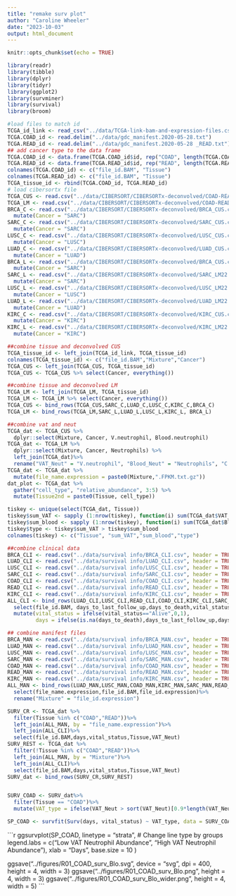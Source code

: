 ```yaml
---
title: "remake surv plot"
author: "Caroline Wheeler"
date: "2023-10-03"
output: html_document
---
```


```r
knitr::opts_chunk$set(echo = TRUE)

library(readr)
library(tibble)
library(dplyr)
library(tidyr)
library(ggplot2)
library(survminer)
library(survival)
library(broom)
```

```r
#load files to match id
TCGA_id_link <- read_csv("../data/TCGA-link-bam-and-expression-files.csv")
TCGA.COAD_id <- read.delim("../data/gdc_manifest.2020-05-28.txt")
TCGA.READ_id <- read.delim("../data/gdc_manifest.2020-05-28 _READ.txt")
## add cancer type to the data frame
TCGA.COAD_id <- data.frame(TCGA.COAD_id$id, rep("COAD", length(TCGA.COAD_id$id)))
TCGA.READ_id <- data.frame(TCGA.READ_id$id, rep("READ", length(TCGA.READ_id$id)))
colnames(TCGA.COAD_id) <- c("file_id.BAM", "Tissue")
colnames(TCGA.READ_id) <- c("file_id.BAM", "Tissue")
TCGA_tissue_id <- rbind(TCGA.COAD_id, TCGA.READ_id)
# load cibersortx file
TCGA_CUS <- read.csv("../data/CIBERSORT/CIBERSORTx-deconvolved/COAD-READ_cus.csv", header = TRUE)
TCGA_LM <- read.csv("../data/CIBERSORT/CIBERSORTx-deconvolved/COAD-READ_lm.csv", header = TRUE)
BRCA_C <- read.csv("../data/CIBERSORT/CIBERSORTx-deconvolved/BRCA_CUS.csv", header = TRUE)%>%
  mutate(Cancer = "SARC")
SARC_C <- read.csv("../data/CIBERSORT/CIBERSORTx-deconvolved/SARC_CUS.csv", header = TRUE)%>%
  mutate(Cancer = "SARC")
LUSC_C <- read.csv("../data/CIBERSORT/CIBERSORTx-deconvolved/LUSC_CUS.csv", header = TRUE)%>%
  mutate(Cancer = "LUSC")
LUAD_C <- read.csv("../data/CIBERSORT/CIBERSORTx-deconvolved/LUAD_CUS.csv", header = TRUE)%>%
  mutate(Cancer = "LUAD")
BRCA_L <- read.csv("../data/CIBERSORT/CIBERSORTx-deconvolved/BRCA_CUS.csv", header = TRUE)%>%
  mutate(Cancer = "SARC")
SARC_L <- read.csv("../data/CIBERSORT/CIBERSORTx-deconvolved/SARC_LM22.csv", header = TRUE)%>%
  mutate(Cancer = "SARC")
LUSC_L <- read.csv("../data/CIBERSORT/CIBERSORTx-deconvolved/LUSC_LM22.csv", header = TRUE)%>%
  mutate(Cancer = "LUSC")
LUAD_L <- read.csv("../data/CIBERSORT/CIBERSORTx-deconvolved/LUAD_LM22.csv", header = TRUE)%>%
  mutate(Cancer = "LUAD")
KIRC_C <- read.csv("../data/CIBERSORT/CIBERSORTx-deconvolved/KIRC_CUS.csv", header = TRUE)%>%
  mutate(Cancer = "KIRC")
KIRC_L <- read.csv("../data/CIBERSORT/CIBERSORTx-deconvolved/KIRC_LM22.csv", header = TRUE)%>%
  mutate(Cancer = "KIRC")

##combine tissue and deconvolved CUS
TCGA_tissue_id <- left_join(TCGA_id_link, TCGA_tissue_id)
colnames(TCGA_tissue_id) <- c("file_id.BAM","Mixture","Cancer")
TCGA_CUS <- left_join(TCGA_CUS, TCGA_tissue_id)
TCGA_CUS <- TCGA_CUS %>% select(Cancer, everything())

##combine tissue and deconvolved LM
TCGA_LM <- left_join(TCGA_LM, TCGA_tissue_id)
TCGA_LM <- TCGA_LM %>% select(Cancer, everything())
TCGA_CUS <- bind_rows(TCGA_CUS,SARC_C,LUAD_C,LUSC_C,KIRC_C,BRCA_C)
TCGA_LM <- bind_rows(TCGA_LM,SARC_L,LUAD_L,LUSC_L,KIRC_L, BRCA_L)

##combine vat and neut
TCGA_dat <- TCGA_CUS %>%
  dplyr::select(Mixture, Cancer, V.neutrophil, Blood.neutrophil)
TCGA_dat <- TCGA_LM %>%
  dplyr::select(Mixture, Cancer, Neutrophils) %>%
  left_join(TCGA_dat)%>%
  rename("VAT_Neut" = "V.neutrophil", "Blood_Neut" = "Neutrophils", "C.B" = "Blood.neutrophil", "Tissue" = "Cancer")
TCGA_dat <- TCGA_dat %>%
  mutate(file_name.expression = paste0(Mixture,".FPKM.txt.gz"))
dat_plot <- TCGA_dat %>% 
  gather("cell_type", "relative_abundance", 3:5) %>%
  mutate(Tissue2nd = paste0(Tissue, cell_type))

tiskey <- unique(select(TCGA_dat, Tissue))
tiskey$sum_VAT <- sapply (1:nrow(tiskey), function(i) sum(TCGA_dat$VAT_Neut[which(tiskey$Tissue[i] == TCGA_dat$Tissue)]))
tiskey$sum_blood <- sapply (1:nrow(tiskey), function(i) sum(TCGA_dat$Blood_Neut[which(tiskey$Tissue[i] == TCGA_dat$Tissue)]))
tiskey$type <- tiskey$sum_VAT > tiskey$sum_blood
colnames(tiskey) <- c("Tissue", "sum_VAT","sum_blood","type")

##combine clinical data
BRCA_CLI <- read.csv("../data/survival info/BRCA_CLI.csv", header = TRUE)
LUAD_CLI <- read.csv("../data/survival info/LUAD_CLI.csv", header = TRUE)
LUSC_CLI <- read.csv("../data/survival info/LUSC_CLI.csv", header = TRUE)
SARC_CLI <- read.csv("../data/survival info/SARC_CLI.csv", header = TRUE)
COAD_CLI <- read.csv("../data/survival info/COAD_CLI.csv", header = TRUE)
READ_CLI <- read.csv("../data/survival info/READ_CLI.csv", header = TRUE)
KIRC_CLI <- read.csv("../data/survival info/KIRC_CLI.csv", header = TRUE)
ALL_CLI <- bind_rows(LUAD_CLI,LUSC_CLI,READ_CLI,COAD_CLI,KIRC_CLI,SARC_CLI,BRCA_CLI)%>%
  select(file_id.BAM, days_to_last_follow_up,days_to_death,vital_status)%>%
  mutate(vital_status = ifelse(vital_status=="Alive",0,1),
         days = ifelse(is.na(days_to_death),days_to_last_follow_up,days_to_death))

## combine manifest files
BRCA_MAN <- read.csv("../data/survival info/BRCA_MAN.csv", header = TRUE)
LUAD_MAN <- read.csv("../data/survival info/LUAD_MAN.csv", header = TRUE)
LUSC_MAN <- read.csv("../data/survival info/LUSC_MAN.csv", header = TRUE)
SARC_MAN <- read.csv("../data/survival info/SARC_MAN.csv", header = TRUE)
COAD_MAN <- read.csv("../data/survival info/COAD_MAN.csv", header = TRUE)
READ_MAN <- read.csv("../data/survival info/READ_MAN.csv", header = TRUE)
KIRC_MAN <- read.csv("../data/survival info/KIRC_MAN.csv", header = TRUE)
ALL_MAN <- bind_rows(LUAD_MAN,LUSC_MAN,COAD_MAN,KIRC_MAN,SARC_MAN,READ_MAN,BRCA_MAN) %>%
  select(file_name.expression,file_id.BAM,file_id.expression)%>%
  rename("Mixture" = "file_id.expression")

SURV_CR <- TCGA_dat %>%
  filter(Tissue %in% c("COAD","READ"))%>%
  left_join(ALL_MAN, by = "file_name.expression")%>%
  left_join(ALL_CLI)%>%
  select(file_id.BAM,days,vital_status,Tissue,VAT_Neut)
SURV_REST <- TCGA_dat %>%
  filter(!Tissue %in% c("COAD","READ"))%>%
  left_join(ALL_MAN, by = "Mixture")%>%
  left_join(ALL_CLI)%>%
  select(file_id.BAM,days,vital_status,Tissue,VAT_Neut)
SURV_dat <- bind_rows(SURV_CR,SURV_REST)


SURV_COAD <- SURV_dat%>%
  filter(Tissue == "COAD")%>%
  mutate(VAT_type = ifelse(VAT_Neut > sort(VAT_Neut)[0.9*length(VAT_Neut)],"More VAT","less VAT"))

SP_COAD <- survfit(Surv(days, vital_status) ~ VAT_type, data = SURV_COAD)
```
```r
ggsurvplot(SP_COAD,
          linetype = "strata", # Change line type by groups
          legend.labs = c("Low VAT Neutrophil Abundance", "High VAT Neutrophil Abundance"),
          xlab = "Days",
          base.size = 10
) 

ggsave("../figures/R01_COAD_surv_Blo.svg", device = "svg", dpi = 400, height = 4, width = 3)
ggsave("../figures/R01_COAD_surv_Blo.png", height = 4, width = 3)
ggsave("../figures/R01_COAD_surv_Blo_wider.png", height = 4, width = 5)
    ```

